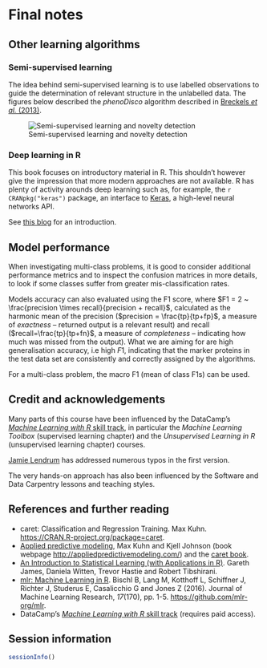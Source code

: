 # Final notes 

## Other learning algorithms

### Semi-supervised learning {-}

The idea behind semi-supervised learning is to use labelled
observations to guide the determination of relevant structure in the
unlabelled data. The figures below described the *phenoDisco*
algorithm described
in
[Breckels *et al.* (2013)](https://www.ncbi.nlm.nih.gov/pubmed/23523639).

![Semi-supervised learning and novelty detection](./figure/phenodisco.png)

### Deep learning in R {-}

This book focuses on introductory material in R. This shouldn't
however give the impression that more modern approaches are not
available. R has plenty of activity arounds deep learning such as, for
example, the `r CRANpkg("keras")` package, an interface
to [Keras](https://keras.io), a high-level neural networks API.

See [this blog](https://blog.rstudio.com/2017/09/05/keras-for-r/) for
an introduction.

## Model performance

When investigating multi-class problems, it is good to consider
additional performance metrics and to inspect the confusion matrices
in more details, to look if some classes suffer from greater
mis-classification rates.

Models accuracy can also evaluated using the F1 score, where $F1 = 2 ~
\frac{precision \times recall}{precision + recall}$, calculated as the
harmonic mean of the precision ($precision = \frac{tp}{tp+fp}$, a
measure of *exactness* -- returned output is a relevant result) and
recall ($recall=\frac{tp}{tp+fn}$, a measure of *completeness* --
indicating how much was missed from the output). What we are aiming
for are high generalisation accuracy, i.e high $F1$, indicating that
the marker proteins in the test data set are consistently and
correctly assigned by the algorithms.

For a multi-class problem, the macro F1 (mean of class F1s) can be
used.

## Credit and acknowledgements

Many parts of this course have been influenced by the
DataCamp's
[*Machine Learning with R* skill track](https://www.datacamp.com/tracks/machine-learning),
in particular the *Machine Learning Toolbox* (supervised learning
chapter) and the *Unsupervised Learning in R* (unsupervised learning
chapter) courses.

[Jamie Lendrum](https://github.com/jl5000) has addressed numerous
typos in the first version.

The very hands-on approach has also been influenced by the Software
and Data Carpentry lessons and teaching styles.

## References and further reading

- caret: Classification and Regression Training. Max Kuhn.
  [https://CRAN.R-project.org/package=caret](https://CRAN.R-project.org/package=caret).
- [Applied predictive modeling](https://www.springer.com/us/book/9781461468486),
  Max Kuhn and Kjell Johnson (book webpage
  [http://appliedpredictivemodeling.com/](http://appliedpredictivemodeling.com/))
  and the [caret book](https://topepo.github.io/caret/index.html).
- [An Introduction to Statistical Learning (with Applications in
  R)](http://www-bcf.usc.edu/~gareth/ISL/). Gareth James, Daniela
  Witten, Trevor Hastie and Robert Tibshirani.
- [mlr: Machine Learning in R](http://jmlr.org/papers/v17/15-066.html). Bischl
  B, Lang M, Kotthoff L, Schiffner J, Richter J, Studerus E,
  Casalicchio G and Jones Z (2016). Journal of Machine Learning
  Research, *17*(170),
  pp. 1-5. [https://github.com/mlr-org/mlr](https://github.com/mlr-org/mlr).
- DataCamp's
  [*Machine Learning with R* skill track](https://www.datacamp.com/tracks/machine-learning) (requires
  paid access).

## Session information

```r
sessionInfo()
```
